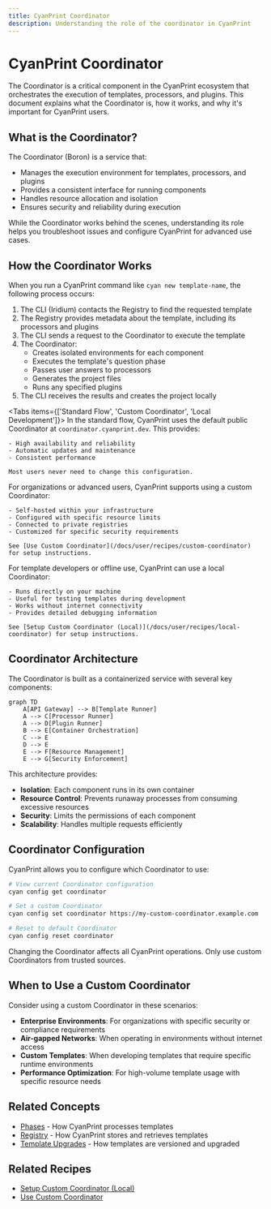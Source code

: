 ```yaml
---
title: CyanPrint Coordinator
description: Understanding the role of the coordinator in CyanPrint
---
```


# CyanPrint Coordinator

The Coordinator is a critical component in the CyanPrint ecosystem that orchestrates the execution of templates, processors, and plugins. This document explains what the Coordinator is, how it works, and why it's important for CyanPrint users.

## What is the Coordinator?

The Coordinator (Boron) is a service that:

- Manages the execution environment for templates, processors, and plugins
- Provides a consistent interface for running components
- Handles resource allocation and isolation
- Ensures security and reliability during execution

<Callout type="info">
  While the Coordinator works behind the scenes, understanding its role helps you troubleshoot issues and configure CyanPrint for advanced use cases.
</Callout>

## How the Coordinator Works

When you run a CyanPrint command like `cyan new template-name`, the following process occurs:

1. The CLI (Iridium) contacts the Registry to find the requested template
2. The Registry provides metadata about the template, including its processors and plugins
3. The CLI sends a request to the Coordinator to execute the template
4. The Coordinator:
   - Creates isolated environments for each component
   - Executes the template's question phase
   - Passes user answers to processors
   - Generates the project files
   - Runs any specified plugins
5. The CLI receives the results and creates the project locally

<Tabs items={['Standard Flow', 'Custom Coordinator', 'Local Development']}>
  <Tab value="Standard Flow">
    In the standard flow, CyanPrint uses the default public Coordinator at `coordinator.cyanprint.dev`. This provides:
    
    - High availability and reliability
    - Automatic updates and maintenance
    - Consistent performance
    
    Most users never need to change this configuration.
  </Tab>
  
  <Tab value="Custom Coordinator">
    For organizations or advanced users, CyanPrint supports using a custom Coordinator:
    
    - Self-hosted within your infrastructure
    - Configured with specific resource limits
    - Connected to private registries
    - Customized for specific security requirements
    
    See [Use Custom Coordinator](/docs/user/recipes/custom-coordinator) for setup instructions.
  </Tab>
  
  <Tab value="Local Development">
    For template developers or offline use, CyanPrint can use a local Coordinator:
    
    - Runs directly on your machine
    - Useful for testing templates during development
    - Works without internet connectivity
    - Provides detailed debugging information
    
    See [Setup Custom Coordinator (Local)](/docs/user/recipes/local-coordinator) for setup instructions.
  </Tab>
</Tabs>

## Coordinator Architecture

The Coordinator is built as a containerized service with several key components:

```mermaid
graph TD
    A[API Gateway] --> B[Template Runner]
    A --> C[Processor Runner]
    A --> D[Plugin Runner]
    B --> E[Container Orchestration]
    C --> E
    D --> E
    E --> F[Resource Management]
    E --> G[Security Enforcement]
```

This architecture provides:

- **Isolation**: Each component runs in its own container
- **Resource Control**: Prevents runaway processes from consuming excessive resources
- **Security**: Limits the permissions of each component
- **Scalability**: Handles multiple requests efficiently

## Coordinator Configuration

CyanPrint allows you to configure which Coordinator to use:

```bash
# View current Coordinator configuration
cyan config get coordinator

# Set a custom Coordinator
cyan config set coordinator https://my-custom-coordinator.example.com

# Reset to default Coordinator
cyan config reset coordinator
```

<Callout type="warning">
  Changing the Coordinator affects all CyanPrint operations. Only use custom Coordinators from trusted sources.
</Callout>

## When to Use a Custom Coordinator

Consider using a custom Coordinator in these scenarios:

- **Enterprise Environments**: For organizations with specific security or compliance requirements
- **Air-gapped Networks**: When operating in environments without internet access
- **Custom Templates**: When developing templates that require specific runtime environments
- **Performance Optimization**: For high-volume template usage with specific resource needs

## Related Concepts

- [Phases](/docs/user/concepts/00_phases) - How CyanPrint processes templates
- [Registry](/docs/user/concepts/01_registry) - How CyanPrint stores and retrieves templates
- [Template Upgrades](/docs/user/concepts/03_template-upgrades) - How templates are versioned and upgraded

## Related Recipes

- [Setup Custom Coordinator (Local)](/docs/user/recipes/local-coordinator)
- [Use Custom Coordinator](/docs/user/recipes/custom-coordinator)
